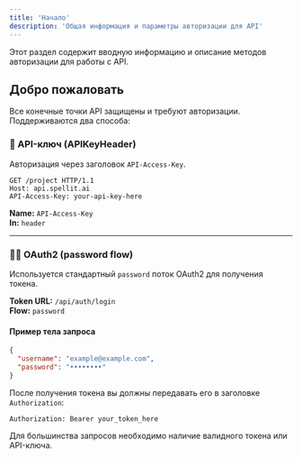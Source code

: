 ```yaml
---
title: 'Начало'
description: 'Общая информация и параметры авторизации для API'
---
```


<Note>
  Этот раздел содержит вводную информацию и описание методов авторизации для работы с API.
</Note>

## Добро пожаловать

Все конечные точки API защищены и требуют авторизации. Поддерживаются два способа:

### 🔐 API-ключ (APIKeyHeader)

Авторизация через заголовок `API-Access-Key`.

```http
GET /project HTTP/1.1
Host: api.spellit.ai
API-Access-Key: your-api-key-here
```

**Name:** `API-Access-Key`  
**In:** `header`

---

### 🧑‍💻 OAuth2 (password flow)

Используется стандартный `password` поток OAuth2 для получения токена.

**Token URL:** `/api/auth/login`  
**Flow:** `password`

#### Пример тела запроса

```json
{
  "username": "example@example.com",
  "password": "••••••••"
}
```

После получения токена вы должны передавать его в заголовке `Authorization`:

```http
Authorization: Bearer your_token_here
```

<Callout emoji="🔒">
Для большинства запросов необходимо наличие валидного токена или API-ключа.
</Callout>
